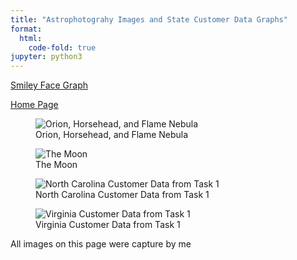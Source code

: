 ```yaml
---
title: "Astrophotograhy Images and State Customer Data Graphs"
format:
  html:
    code-fold: true
jupyter: python3
---
```

[Smiley Face Graph](https://nkim205.github.io/GROWER-demo-site/demo.html)

[Home Page](https://nkim205.github.io/GROWER-demo-site/index.html)

![Orion, Horsehead, and Flame Nebula](images/Orion.png)

![The Moon](images/Le_Moon.PNG.png)

![North Carolina Customer Data from Task 1](images/NorthCarolina.png)

![Virginia Customer Data from Task 1](images/Virginia.png)

All images on this page were capture by me